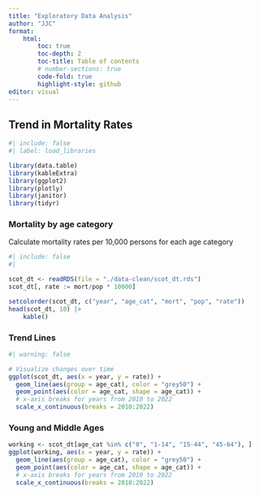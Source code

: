 ```yaml
---
title: "Exploratory Data Analysis"
author: "JJC"
format: 
    html:
        toc: true
        toc-depth: 2
        toc-title: Table of contents
        # number-sections: true
        code-fold: true
        highlight-style: github
editor: visual
---
```


## Trend in Mortality Rates

```r
#| include: false
#| label: load_libraries

library(data.table)
library(kableExtra)
library(ggplot2)
library(plotly)
library(janitor)
library(tidyr)
```

### Mortality by age category

Calculate mortality rates per 10,000 persons for each age category

```r
#| include: false
#| 

scot_dt <- readRDS(file = "./data-clean/scot_dt.rds")
scot_dt[, rate := mort/pop * 10000]

setcolorder(scot_dt, c("year", "age_cat", "mort", "pop", "rate"))
head(scot_dt, 10) |> 
    kable()
```

### Trend Lines

```r
#| warning: false

# Visualize changes over time
ggplot(scot_dt, aes(x = year, y = rate)) +
  geom_line(aes(group = age_cat), color = "grey50") +
  geom_point(aes(color = age_cat, shape = age_cat)) +
  # x-axis breaks for years from 2010 to 2022
  scale_x_continuous(breaks = 2010:2022) 
```

### Young and Middle Ages

```r

 
working <- scot_dt[age_cat %in% c("0", "1-14", "15-44", "45-64"), ]
ggplot(working, aes(x = year, y = rate)) +
  geom_line(aes(group = age_cat), color = "grey50") +
  geom_point(aes(color = age_cat, shape = age_cat)) +
  # x-axis breaks for years from 2010 to 2022
  scale_x_continuous(breaks = 2010:2022) 

```
